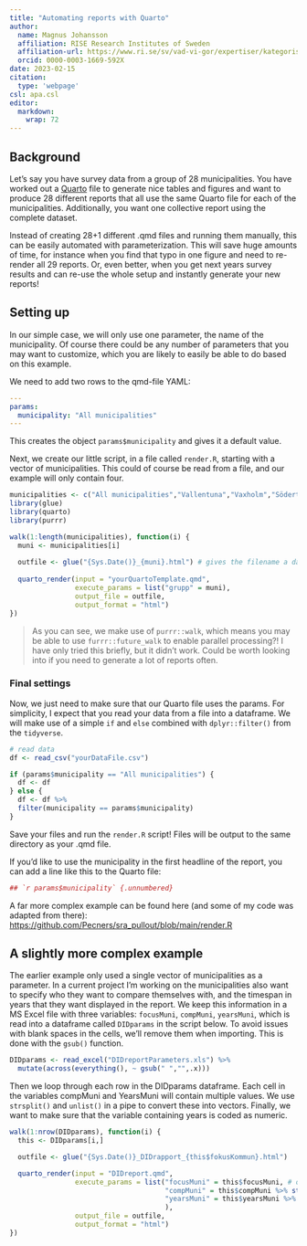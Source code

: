 ---
title: "Automating reports with Quarto"
author: 
  name: Magnus Johansson
  affiliation: RISE Research Institutes of Sweden
  affiliation-url: https://www.ri.se/sv/vad-vi-gor/expertiser/kategoriskt-baserade-matningar
  orcid: 0000-0003-1669-592X
date: 2023-02-15
citation:
  type: 'webpage'
csl: apa.csl
editor: 
  markdown: 
    wrap: 72
---

## Background

Let's say you have survey data from a group of 28 municipalities. You
have worked out a [Quarto](https://www.quarto.org) file to generate nice
tables and figures and want to produce 28 different reports that all use
the same Quarto file for each of the municipalities. Additionally, you
want one collective report using the complete dataset.

Instead of creating 28+1 different .qmd files and running them manually,
this can be easily automated with parameterization. This will save huge
amounts of time, for instance when you find that typo in one figure and
need to re-render all 29 reports. Or, even better, when you get next
years survey results and can re-use the whole setup and instantly
generate your new reports!

## Setting up

In our simple case, we will only use one parameter, the name of the
municipality. Of course there could be any number of parameters that you
may want to customize, which you are likely to easily be able to do
based on this example.

We need to add two rows to the qmd-file YAML:

``` yaml
---
params:
  municipality: "All municipalities"
---
```

This creates the object `params$municipality` and gives it a default
value.

Next, we create our little script, in a file called `render.R`, starting
with a vector of municipalities. This could of course be read from a
file, and our example will only contain four.

``` r
municipalities <- c("All municipalities","Vallentuna","Vaxholm","Södertälje","Botkyrka")
library(glue)
library(quarto)
library(purrr)

walk(1:length(municipalities), function(i) {
  muni <- municipalities[i]
  
  outfile <- glue("{Sys.Date()}_{muni}.html") # gives the filename a date and the municipality name
  
  quarto_render(input = "yourQuartoTemplate.qmd", 
                execute_params = list("grupp" = muni), 
                output_file = outfile,
                output_format = "html")
})
```

> As you can see, we make use of `purrr::walk`, which means you may be
> able to use `furrr::future_walk` to enable parallel processing?! I
> have only tried this briefly, but it didn't work. Could be worth
> looking into if you need to generate a lot of reports often.

### Final settings

Now, we just need to make sure that our Quarto file uses the params. For
simplicity, I expect that you read your data from a file into a
dataframe. We will make use of a simple `if` and `else` combined with
`dplyr::filter()` from the `tidyverse`.

``` r
# read data
df <- read_csv("yourDataFile.csv")

if (params$municipality == "All municipalities") {
  df <- df
} else {
  df <- df %>% 
  filter(municipality == params$municipality)
}
```

Save your files and run the `render.R` script! Files will be output to
the same directory as your .qmd file.

If you'd like to use the municipality in the first headline of the
report, you can add a line like this to the Quarto file:

```{r}
## `r params$municipality` {.unnumbered}
```

::: {.callout-note icon="false"}
A far more complex example can be found here (and some of my code was
adapted from there):
<https://github.com/Pecners/sra_pullout/blob/main/render.R>
:::

## A slightly more complex example

The earlier example only used a single vector of municipalities as a parameter. In a current project I'm working on the municipalities also want to specify who they want to compare themselves with, and the timespan in years that they want displayed in the report. We keep this information in a MS Excel file with three variables: `focusMuni`, `compMuni`, `yearsMuni`, which is read into a dataframe called `DIDparams` in the script below. To avoid issues with blank spaces in the cells, we'll remove them when importing. This is done with the `gsub()` function.

``` r
DIDparams <- read_excel("DIDreportParameters.xls") %>%
  mutate(across(everything(), ~ gsub(" ","",.x)))
```

Then we loop through each row in the DIDparams dataframe. Each cell in the variables compMuni and YearsMuni will contain multiple values. We use `strsplit()` and `unlist()` in a pipe to convert these into vectors. Finally, we want to make sure that the variable containing years is coded as numeric.

```r
walk(1:nrow(DIDparams), function(i) {
  this <- DIDparams[i,]

  outfile <- glue("{Sys.Date()}_DIDrapport_{this$fokusKommun}.html")

  quarto_render(input = "DIDreport.qmd",
                execute_params = list("focusMuni" = this$focusMuni, # only contains one value
                                      "compMuni" = this$compMuni %>% strsplit(",") %>% unlist(),
                                      "yearsMuni" = this$yearsMuni %>% strsplit(",") %>% unlist() %>% as.numeric()
                                      ),
                output_file = outfile,
                output_format = "html")
})
```
